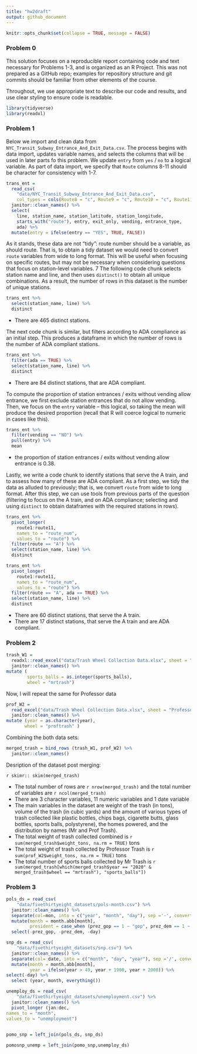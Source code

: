```yaml
---
title: "hw2draft"
output: github_document
---
```


```r
knitr::opts_chunk$set(collapse = TRUE, message = FALSE)
```


### Problem 0

This solution focuses on a reproducible report containing code and text necessary for Problems 1-3, and is organized as an R Project. This was not prepared as a GitHub repo; examples for repository structure and git commits should be familiar from other elements of the course.

Throughout, we use appropriate text to describe our code and results, and use clear styling to ensure code is readable. 

```r
library(tidyverse)
library(readxl)
```


### Problem 1

Below we import and clean data from `NYC_Transit_Subway_Entrance_And_Exit_Data.csv`. The process begins with data import, updates variable names, and selects the columns that will be used in later parts fo this problem. We update `entry` from `yes` / `no` to a logical variable. As part of data import, we specify that `Route` columns 8-11 should be character for consistency with 1-7.

```r
trans_ent = 
  read_csv(
    "data/NYC_Transit_Subway_Entrance_And_Exit_Data.csv",
    col_types = cols(Route8 = "c", Route9 = "c", Route10 = "c", Route11 = "c")) %>% 
  janitor::clean_names() %>% 
  select(
    line, station_name, station_latitude, station_longitude, 
    starts_with("route"), entry, exit_only, vending, entrance_type, 
    ada) %>% 
  mutate(entry = ifelse(entry == "YES", TRUE, FALSE))
```

As it stands, these data are not "tidy": route number should be a variable, as should route. That is, to obtain a tidy dataset we would need to convert `route` variables from wide to long format. This will be useful when focusing on specific routes, but may not be necessary when considering questions that focus on station-level variables. 
7
The following code chunk selects station name and line, and then uses `distinct()` to obtain all unique combinations. As a result, the number of rows in this dataset is the number of unique stations.

```r
trans_ent %>% 
  select(station_name, line) %>% 
  distinct
```

* There are 465 distinct stations.

The next code chunk is similar, but filters according to ADA compliance as an initial step. This produces a dataframe in which the number of rows is the number of ADA compliant stations. 

```r
trans_ent %>% 
  filter(ada == TRUE) %>% 
  select(station_name, line) %>% 
  distinct
```

* There are 84 distinct stations, that are ADA compliant.

To compute the proportion of station entrances / exits without vending allow entrance, we first exclude station entrances that do not allow vending. Then, we focus on the `entry` variable -- this logical, so taking the mean will produce the desired proportion (recall that R will coerce logical to numeric in cases like this).

```r
trans_ent %>% 
  filter(vending == "NO") %>% 
  pull(entry) %>% 
  mean
```

* the proportion of station entrances / exits without vending allow entrance is 0.38.

Lastly, we write a code chunk to identify stations that serve the A train, and to assess how many of these are ADA compliant. As a first step, we tidy the data as alluded to previously; that is, we convert `route` from wide to long format. After this step, we can use tools from previous parts of the question (filtering to focus on the A train, and on ADA compliance; selecting and using `distinct` to obtain dataframes with the required stations in rows).

```r
trans_ent %>% 
  pivot_longer(
    route1:route11,
    names_to = "route_num",
    values_to = "route") %>% 
  filter(route == "A") %>% 
  select(station_name, line) %>% 
  distinct

trans_ent %>% 
  pivot_longer(
    route1:route11,
    names_to = "route_num",
    values_to = "route") %>% 
  filter(route == "A", ada == TRUE) %>% 
  select(station_name, line) %>% 
  distinct
```

* There are 60 distinct stations, that serve the A train.
* There are 17 distinct stations, that serve the A train and are ADA compliant.


### Problem 2

```r
trash_W1 = 
  readxl::read_excel("data/Trash Wheel Collection Data.xlsx", sheet = "Mr. Trash Wheel", range = "A2:N549") %>%
  janitor::clean_names() %>%
mutate (
        sports_balls = as.integer(sports_balls),
        wheel = "mrtrash")
```

Now, I will repeat the same for Professor data

```r
prof_W2 = 
  read_excel("data/Trash Wheel Collection Data.xlsx", sheet = "Professor Trash Wheel", range = "A2:M96") %>%
  janitor::clean_names() %>%
mutate (year = as.character(year),
       wheel = "proftrash" )
```

Combining the both data sets:
```r
merged_trash = bind_rows (trash_W1, prof_W2) %>%
  janitor::clean_names()
```

Desription of the dataset post merging:

`r skimr:: skim(merged_trash)`

- The total number of rows are `r nrow(merged_trash)` and the total number of variables are `r ncol(merged_trash)`
- There are 3 character variables, 11 numeric variables and 1 date variable 
- The main variables in the dataset are weight of the trash (in tons), volume of the trash (in cubic yards) and the amount of various types of trash collected like plastic bottles, chips bags, cigarette butts, glass bottles, sports balls, polystyrene), the homes powered, and the distribution by names (Mr and Prof Trash).
- The total weight of trash collected combined is `r sum(merged_trash$weight_tons, na.rm = TRUE)` tons
- The total weight of trash collected by Professor Trash is `r sum(prof_W2$weight_tons, na.rm = TRUE)` tons
- The total number of sports balls collected by Mr Trash is `r sum(merged_trash[which(merged_trash$year == "2020" & merged_trash$wheel == "mrtrash"), "sports_balls"])`


### Problem 3

```r
pols_ds = read_csv(
    "data/fivethirtyeight_datasets/pols-month.csv") %>%
  janitor::clean_names() %>%
  separate(col=mon, into = c("year", "month", "day"), sep ='-', convert = TRUE) %>%
  mutate(month = month.abb[month],
         president = case_when (prez_gop == 1 ~ "gop", prez_dem == 1 ~ "dem")) %>%
  select(-prez_gop, -prez_dem, -day)
```

```r
snp_ds = read_csv(
    "data/fivethirtyeight_datasets/snp.csv") %>%
  janitor::clean_names() %>%
  separate(col= date, into = c("month", "day", "year"), sep ='/', convert = TRUE) %>%
  mutate(month = month.abb[month],
         year = ifelse(year > 49, year + 1900, year + 2000)) %>%
select(-day) %>%
  select (year, month, everything())

```

```r
unemploy_ds = read_csv(
    "data/fivethirtyeight_datasets/unemployment.csv") %>%
  janitor::clean_names() %>%
  pivot_longer (jan:dec,
names_to = "month",
values_to = "unemployment")
  
```

```r
pomo_snp = left_join(pols_ds, snp_ds)
```

```r
pomosnp_unemp = left_join(pomo_snp,unemploy_ds)
```

